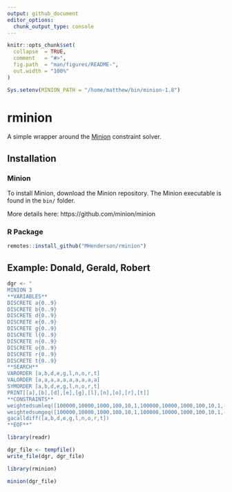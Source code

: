 ```yaml
---
output: github_document
editor_options: 
  chunk_output_type: console
---
```


<!-- README.md is generated from README.Rmd. Please edit that file -->

```r
knitr::opts_chunk$set(
  collapse  = TRUE,
  comment   = "#>",
  fig.path  = "man/figures/README-",
  out.width = "100%"
)

Sys.setenv(MINION_PATH = "/home/matthew/bin/minion-1.8")
```

# rminion

A simple wrapper around the
[Minion](https://github.com/minion/minion)
constraint solver.

## Installation

### Minion

To install Minion, download the Minion repository. The
Minion executable is found in the `bin/` folder.

More details here: https://github.com/minion/minion

### R Package

```r
remotes::install_github("MHenderson/rminion")
```

## Example: Donald, Gerald, Robert

```r
dgr <- "
MINION 3
**VARIABLES**
DISCRETE a{0..9}
DISCRETE b{0..9}
DISCRETE d{0..9}
DISCRETE e{0..9}
DISCRETE g{0..9}
DISCRETE l{0..9}
DISCRETE n{0..9}
DISCRETE o{0..9}
DISCRETE r{0..9}
DISCRETE t{0..9}
**SEARCH**
VARORDER [a,b,d,e,g,l,n,o,r,t]
VALORDER [a,a,a,a,a,a,a,a,a,a]
SYMORDER [a,b,d,e,g,l,n,o,r,t]
PRINT[[a],[b],[d],[e],[g],[l],[n],[o],[r],[t]]
**CONSTRAINTS**
weightedsumleq([100000,10000,1000,100,10,1,100000,10000,1000,100,10,1,-100000,-10000,-1000,-100,-10,-1], [d,o,n,a,l,d,g,e,r,a,l,d,r,o,b,e,r,t], 0)
weightedsumgeq([100000,10000,1000,100,10,1,100000,10000,1000,100,10,1,-100000,-10000,-1000,-100,-10,-1], [d,o,n,a,l,d,g,e,r,a,l,d,r,o,b,e,r,t], 0)
gacalldiff([a,b,d,e,g,l,n,o,r,t])
**EOF**"
```

```r
library(readr)

dgr_file <- tempfile()
write_file(dgr, dgr_file)
```


```r
library(rminion)

minion(dgr_file)
```
